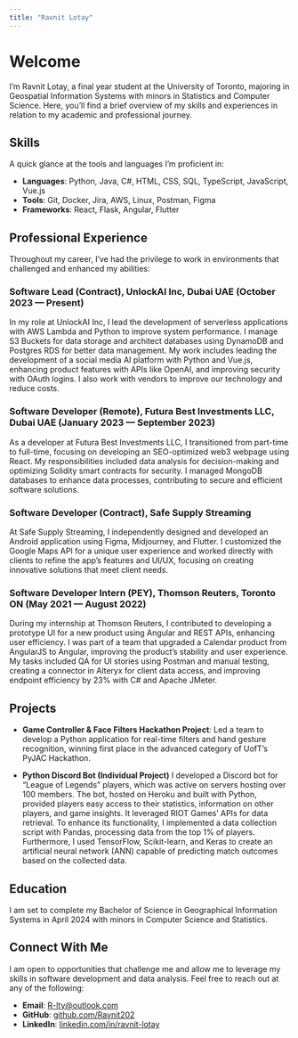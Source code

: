 ```yaml
---
title: "Ravnit Lotay"
---
```


# Welcome

I'm Ravnit Lotay, a final year student at the University of Toronto, majoring in Geospatial Information Systems with minors in Statistics and Computer Science. Here, you'll find a brief overview of my skills and experiences in relation to my academic and professional journey.

## Skills

A quick glance at the tools and languages I'm proficient in:

-   **Languages**: Python, Java, C#, HTML, CSS, SQL, TypeScript, JavaScript, Vue.js
-   **Tools**: Git, Docker, Jira, AWS, Linux, Postman, Figma
-   **Frameworks**: React, Flask, Angular, Flutter

## Professional Experience

Throughout my career, I've had the privilege to work in environments that challenged and enhanced my abilities:

### Software Lead (Contract), UnlockAI Inc, Dubai UAE (October 2023 — Present)

In my role at UnlockAI Inc, I lead the development of serverless applications with AWS Lambda and Python to improve system performance. I manage S3 Buckets for data storage and architect databases using DynamoDB and Postgres RDS for better data management. My work includes leading the development of a social media AI platform with Python and Vue.js, enhancing product features with APIs like OpenAI, and improving security with OAuth logins. I also work with vendors to improve our technology and reduce costs.

### Software Developer (Remote), Futura Best Investments LLC, Dubai UAE (January 2023 — September 2023)

As a developer at Futura Best Investments LLC, I transitioned from part-time to full-time, focusing on developing an SEO-optimized web3 webpage using React. My responsibilities included data analysis for decision-making and optimizing Solidity smart contracts for security. I managed MongoDB databases to enhance data processes, contributing to secure and efficient software solutions.

### Software Developer (Contract), Safe Supply Streaming

At Safe Supply Streaming, I independently designed and developed an Android application using Figma, Midjourney, and Flutter. I customized the Google Maps API for a unique user experience and worked directly with clients to refine the app's features and UI/UX, focusing on creating innovative solutions that meet client needs.

### Software Developer Intern (PEY), Thomson Reuters, Toronto ON (May 2021 — August 2022)

During my internship at Thomson Reuters, I contributed to developing a prototype UI for a new product using Angular and REST APIs, enhancing user efficiency. I was part of a team that upgraded a Calendar product from AngularJS to Angular, improving the product's stability and user experience. My tasks included QA for UI stories using Postman and manual testing, creating a connector in Alteryx for client data access, and improving endpoint efficiency by 23% with C# and Apache JMeter.

## Projects

-   **Game Controller & Face Filters Hackathon Project**: Led a team to develop a Python application for real-time filters and hand gesture recognition, winning first place in the advanced category of UofT’s PyJAC Hackathon.

-   **Python Discord Bot (Individual Project)** I developed a Discord bot for "League of Legends" players, which was active on servers hosting over 100 members. The bot, hosted on Heroku and built with Python, provided players easy access to their statistics, information on other players, and game insights. It leveraged RIOT Games' APIs for data retrieval. To enhance its functionality, I implemented a data collection script with Pandas, processing data from the top 1% of players. Furthermore, I used TensorFlow, Scikit-learn, and Keras to create an artificial neural network (ANN) capable of predicting match outcomes based on the collected data.

## Education

I am set to complete my Bachelor of Science in Geographical Information Systems in April 2024 with minors in Computer Science and Statistics.

## Connect With Me

I am open to opportunities that challenge me and allow me to leverage my skills in software development and data analysis. Feel free to reach out at any of the following:

-   **Email**: [R-lty\@outlook.com](mailto:R-lty@outlook.com)
-   **GitHub**: [github.com/Ravnit202](https://github.com/Ravnit202)
-   **LinkedIn**: [linkedin.com/in/ravnit-lotay](https://linkedin.com/in/ravnit-lotay)
